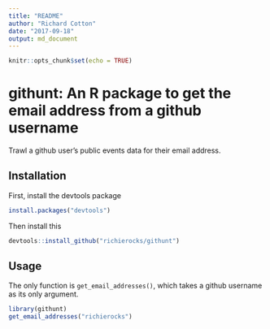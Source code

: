 ```yaml
---
title: "README"
author: "Richard Cotton"
date: "2017-09-18"
output: md_document
---
```


```r
knitr::opts_chunk$set(echo = TRUE)
```

# githunt: An R package to get the email address from a github username

Trawl a github user's public events data for their email address.

## Installation

First, install the devtools package

```r
install.packages("devtools")
```

Then install this

```r
devtools::install_github("richierocks/githunt")
```

## Usage

The only function is `get_email_addresses()`, which takes a github username as its only argument.

```r
library(githunt)
get_email_addresses("richierocks")
```

